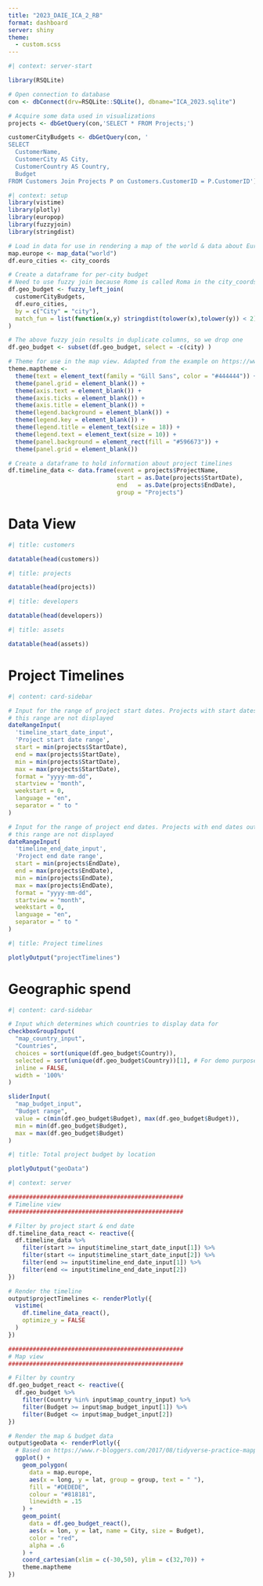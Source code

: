 ```yaml
---
title: "2023_DAIE_ICA_2_RB"
format: dashboard
server: shiny
theme:
  - custom.scss
---
```


```r
#| context: server-start

library(RSQLite)

# Open connection to database
con <- dbConnect(drv=RSQLite::SQLite(), dbname="ICA_2023.sqlite")

# Acquire some data used in visualizations
projects <- dbGetQuery(con,'SELECT * FROM Projects;')

customerCityBudgets <- dbGetQuery(con, '
SELECT
  CustomerName,
  CustomerCity AS City,
  CustomerCountry AS Country,
  Budget
FROM Customers Join Projects P on Customers.CustomerID = P.CustomerID')

```

```r
#| context: setup
library(vistime)
library(plotly)
library(europop)
library(fuzzyjoin)
library(stringdist)

# Load in data for use in rendering a map of the world & data about European cities
map.europe <- map_data("world")
df.euro_cities <- city_coords

# Create a dataframe for per-city budget
# Need to use fuzzy join because Rome is called Roma in the city_coords dataset
df.geo_budget <- fuzzy_left_join(
  customerCityBudgets,
  df.euro_cities,
  by = c("City" = "city"),
  match_fun = list(function(x,y) stringdist(tolower(x),tolower(y)) < 2) # stringdist < 2 means words will match if less than 2 changes are needed to get from word x to word y. e.g. "car" would match "cat" because only 1 letter needs to change but "dog" would not match "bag" because that requires 2 changed letters
)

# The above fuzzy join results in duplicate columns, so we drop one
df.geo_budget <- subset(df.geo_budget, select = -c(city) )

# Theme for use in the map view. Adapted from the example on https://www.r-bloggers.com/2017/08/tidyverse-practice-mapping-large-european-cities/
theme.maptheme <-
  theme(text = element_text(family = "Gill Sans", color = "#444444")) +
  theme(panel.grid = element_blank()) +
  theme(axis.text = element_blank()) +
  theme(axis.ticks = element_blank()) +
  theme(axis.title = element_blank()) +
  theme(legend.background = element_blank()) +
  theme(legend.key = element_blank()) +
  theme(legend.title = element_text(size = 18)) +
  theme(legend.text = element_text(size = 10)) +
  theme(panel.background = element_rect(fill = "#596673")) +
  theme(panel.grid = element_blank())

# Create a dataframe to hold information about project timelines
df.timeline_data <- data.frame(event = projects$ProjectName,
                               start = as.Date(projects$StartDate), 
                               end   = as.Date(projects$EndDate),
                               group = "Projects")
```

# Data View

```r
#| title: customers

datatable(head(customers))
```

```r
#| title: projects

datatable(head(projects))
```

```r
#| title: developers

datatable(head(developers))
```

```r
#| title: assets

datatable(head(assets))
```

# Project Timelines

<!--
Plot 1: 
Project timelines
Field 1: Start date range
Field 2: End date range
-->

```r
#| content: card-sidebar

# Input for the range of project start dates. Projects with start dates outside 
# this range are not displayed
dateRangeInput(
  'timeline_start_date_input',
  'Project start date range',
  start = min(projects$StartDate),
  end = max(projects$StartDate),
  min = min(projects$StartDate),
  max = max(projects$StartDate),
  format = "yyyy-mm-dd",
  startview = "month",
  weekstart = 0,
  language = "en",
  separator = " to "
)

# Input for the range of project end dates. Projects with end dates outside 
# this range are not displayed
dateRangeInput(
  'timeline_end_date_input',
  'Project end date range',
  start = min(projects$EndDate),
  end = max(projects$EndDate),
  min = min(projects$EndDate),
  max = max(projects$EndDate),
  format = "yyyy-mm-dd",
  startview = "month",
  weekstart = 0,
  language = "en",
  separator = " to "
)
```

```r
#| title: Project timelines

plotlyOutput("projectTimelines")
```

# Geographic spend

<!--
Plot 2: 
Spend per country/city
Field 1: Countries
Field 2: Min & max budget
-->

```r
#| content: card-sidebar

# Input which determines which countries to display data for
checkboxGroupInput(
  "map_country_input",
  "Countries",
  choices = sort(unique(df.geo_budget$Country)),
  selected = sort(unique(df.geo_budget$Country))[1], # For demo purposes, only select the first entry
  inline = FALSE,
  width = '100%'
)

sliderInput(
  "map_budget_input",
  "Budget range",
  value = c(min(df.geo_budget$Budget), max(df.geo_budget$Budget)),
  min = min(df.geo_budget$Budget),
  max = max(df.geo_budget$Budget)
)

```

```r
#| title: Total project budget by location

plotlyOutput("geoData")
```



```r
#| context: server

##################################################
# Timeline view
##################################################

# Filter by project start & end date
df.timeline_data_react <- reactive({
  df.timeline_data %>%
    filter(start >= input$timeline_start_date_input[1]) %>%
    filter(start <= input$timeline_start_date_input[2]) %>%
    filter(end >= input$timeline_end_date_input[1]) %>%
    filter(end <= input$timeline_end_date_input[2])
})

# Render the timeline
output$projectTimelines <- renderPlotly({
  vistime(
    df.timeline_data_react(),
    optimize_y = FALSE
  )
})

##################################################
# Map view
##################################################

# Filter by country
df.geo_budget_react <- reactive({
  df.geo_budget %>%
    filter(Country %in% input$map_country_input) %>%
    filter(Budget >= input$map_budget_input[1]) %>%
    filter(Budget <= input$map_budget_input[2])
})

# Render the map & budget data
output$geoData <- renderPlotly({
  # Based on https://www.r-bloggers.com/2017/08/tidyverse-practice-mapping-large-european-cities/
  ggplot() +
    geom_polygon(
      data = map.europe,
      aes(x = long, y = lat, group = group, text = " "),
      fill = "#DEDEDE",
      colour = "#818181",
      linewidth = .15
    ) +
    geom_point(
      data = df.geo_budget_react(),
      aes(x = lon, y = lat, name = City, size = Budget),
      color = "red",
      alpha = .6
    ) +
    coord_cartesian(xlim = c(-30,50), ylim = c(32,70)) +
    theme.maptheme
})
```
